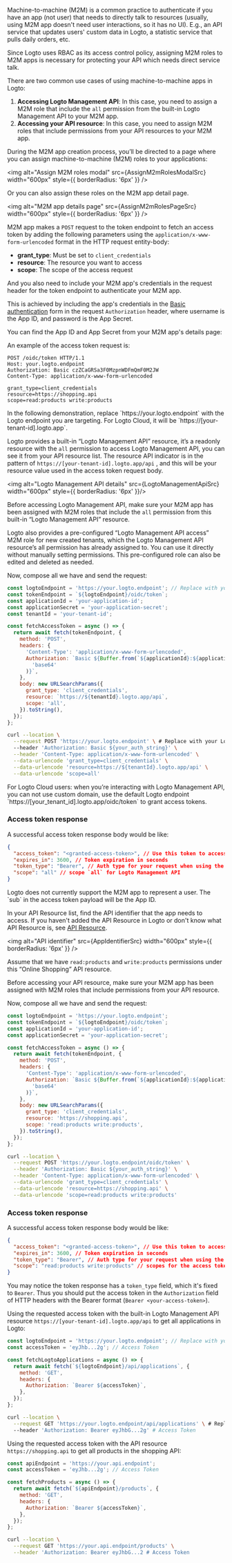 
<Steps>
<Step title="Intro">

Machine-to-machine (M2M) is a common practice to authenticate if you have an app (not user) that needs to directly talk to resources (usually, using M2M app doesn't need user interactions, so it has no UI). E.g., an API service that updates users' custom data in Logto, a statistic service that pulls daily orders, etc.

Since Logto uses RBAC as its access control policy, assigning M2M roles to M2M apps is necessary for protecting your API which needs direct service talk.

There are two common use cases of using machine-to-machine apps in Logto:

1. **Accessing Logto Management API**: In this case, you need to assign a M2M role that include the `all` permission from the built-in Logto Management API to your M2M app.
2. **Accessing your API resource**: In this case, you need to assign M2M roles that include permissions from your API resources to your M2M app.

During the M2M app creation process, you’ll be directed to a page where you can assign machine-to-machine (M2M) roles to your applications:

<img alt="Assign M2M roles modal" src={AssignM2mRolesModalSrc} width="600px" style={{ borderRadius: '6px' }} />

Or you can also assign these roles on the M2M app detail page.

<img alt="M2M app details page" src={AssignM2mRolesPageSrc} width="600px" style={{ borderRadius: '6px' }} />

</Step>
<Step title="Basics about access token request">

M2M app makes a `POST` request to the token endpoint to fetch an access token by adding the following parameters using the `application/x-www-form-urlencoded` format in the HTTP request entity-body:

- **grant_type**: Must be set to `client_credentials`
- **resource**: The resource you want to access
- **scope**: The scope of the access request

And you also need to include your M2M app's credentials in the request header for the token endpoint to authenticate your M2M app.

This is achieved by including the app's credentials in the [Basic authentication](https://developer.mozilla.org/en-US/docs/Web/HTTP/Headers/Authorization#basic_authentication) form in the request `Authorization` header, where username is the App ID, and password is the App Secret.

You can find the App ID and App Secret from your M2M app's details page:

<ApplicationCredentials />

An example of the access token request is:

```
POST /oidc/token HTTP/1.1
Host: your.logto.endpoint
Authorization: Basic czZCaGRSa3F0MzpnWDFmQmF0M2JW
Content-Type: application/x-www-form-urlencoded

grant_type=client_credentials
resource=https://shopping.api
scope=read:products write:products
```

</Step>
<Step title="Request an access token">

<InlineNotification>
In the following demonstration, replace `https://your.logto.endpoint` with the Logto endpoint you are targeting. For Logto Cloud, it will be `https://[your-tenant-id].logto.app`.
</InlineNotification>

<Tabs>

<TabItem value="Logto Management API" label="For Logto Management API">

Logto provides a built-in “Logto Management API” resource, it’s a readonly resource with the `all` permission to access Logto Management API, you can see it from your API resource list.
The resource API indicator is in the pattern of `https://[your-tenant-id].logto.app/api` , and this will be your resource value used in the access token request body.

<img alt="Logto Management API details" src={LogtoManagementApiSrc} width="600px" style={{ borderRadius: '6px' }}/>

Before accessing Logto Management API, make sure your M2M app has been assigned with M2M roles that include the `all` permission from this built-in “Logto Management API” resource.

<InlineNotification>
Logto also provides a pre-configured “Logto Management API access” M2M role for new created tenants, which the Logto Management API resource’s all permission has already assigned to. You can use it directly without manually setting permissions. This pre-configured role can also be edited and deleted as needed.
</InlineNotification>

Now, compose all we have and send the request:

<Tabs>
<TabItem value="Node.js" label="Node.js">

```js
const logtoEndpoint = 'https://your.logto.endpoint'; // Replace with your Logto endpoint
const tokenEndpoint = `${logtoEndpoint}/oidc/token`;
const applicationId = 'your-application-id';
const applicationSecret = 'your-application-secret';
const tenantId = 'your-tenant-id';

const fetchAccessToken = async () => {
  return await fetch(tokenEndpoint, {
    method: 'POST',
    headers: {
      'Content-Type': 'application/x-www-form-urlencoded',
      Authorization: `Basic ${Buffer.from(`${applicationId}:${applicationSecret}`).toString(
        'base64'
      )}`,
    },
    body: new URLSearchParams({
      grant_type: 'client_credentials',
      resource: `https://${tenantId}.logto.app/api`,
      scope: 'all',
    }).toString(),
  });
};
```

</TabItem>

<TabItem value="cURL" label="cURL">

```bash
curl --location \
  --request POST 'https://your.logto.endpoint' \ # Replace with your Logto endpoint
  --header 'Authorization: Basic ${your_auth_string}' \
  --header 'Content-Type: application/x-www-form-urlencoded' \
  --data-urlencode 'grant_type=client_credentials' \
  --data-urlencode 'resource=https://${tenantId}.logto.app/api' \
  --data-urlencode 'scope=all'
```

</TabItem>

</Tabs>

<InlineNotification>
For Logto Cloud users: when you’re interacting with Logto Management API, you can not use custom domain, use the default Logto endpoint `https://[your_tenant_id].logto.app/oidc/token` to grant access tokens.
</InlineNotification>

### Access token response

A successful access token response body would be like:

```json
{
  "access_token": "<granted-access-token>", // Use this token to access the API resource
  "expires_in": 3600, // Token expiration in seconds
  "token_type": "Bearer", // Auth type for your request when using the access token
  "scope": "all" // scope `all` for Logto Management API
}
```

<InlineNotification>
Logto does not currently support the M2M app to represent a user. The `sub` in the access token payload will be the App ID.
</InlineNotification>

</TabItem>

<TabItem value="Your API resource" label="For your API resource">

In your API Resource list, find the API identifier that the app needs to access. If you haven't added the API Resource in Logto or don't know what API Resource is, see [API Resource](/docs/references/resources).

<img alt="API identifier" src={AppIdentifierSrc} width="600px" style={{ borderRadius: '6px' }} />

Assume that we have `read:products` and `write:products` permissions under this “Online Shopping” API resource.

Before accessing your API resource, make sure your M2M app has been assigned with M2M roles that include permissions from your API resource.

Now, compose all we have and send the request:

<Tabs>

<TabItem value="Node.js" label="Node.js">

```js
const logtoEndpoint = 'https://your.logto.endpoint';
const tokenEndpoint = `${logtoEndpoint}/oidc/token`;
const applicationId = 'your-application-id';
const applicationSecret = 'your-application-secret';

const fetchAccessToken = async () => {
  return await fetch(tokenEndpoint, {
    method: 'POST',
    headers: {
      'Content-Type': 'application/x-www-form-urlencoded',
      Authorization: `Basic ${Buffer.from(`${applicationId}:${applicationSecret}`).toString(
        'base64'
      )}`,
    },
    body: new URLSearchParams({
      grant_type: 'client_credentials',
      resource: 'https://shopping.api',
      scope: 'read:products write:products',
    }).toString(),
  });
};
```

</TabItem>

<TabItem value="cURL" label="cURL">

```bash
curl --location \
  --request POST 'https://your.logto.endpoint/oidc/token' \
  --header 'Authorization: Basic ${your_auth_string}' \
  --header 'Content-Type: application/x-www-form-urlencoded' \
  --data-urlencode 'grant_type=client_credentials' \
  --data-urlencode 'resource=https://shopping.api' \
  --data-urlencode 'scope=read:products write:products'
```

</TabItem>

</Tabs>

### Access token response

A successful access token response body would be like:

```json
{
  "access_token": "<granted-access-token>", // Use this token to access the API resource
  "expires_in": 3600, // Token expiration in seconds
  "token_type": "Bearer", // Auth type for your request when using the access token
  "scope": "read:products write:products" // scopes for the access token
}
```

</TabItem>
  
</Tabs>

</Step>
<Step title="Access API resource using access token">

You may notice the token response has a `token_type` field, which it's fixed to `Bearer`. Thus you should put the access token in the `Authorization` field of HTTP headers with the Bearer format (`Bearer <your-access-token>`).

<Tabs>
<TabItem value="Logto Management API" label="Interact with Logto Management API">

Using the requested access token with the built-in Logto Management API resource `https://[your-tenant-id].logto.app/api` to get all applications in Logto:

<Tabs>
<TabItem value="Node.js" label="Node.js">

```js
const logtoEndpoint = 'https://your.logto.endpoint'; // Replace with your Logto endpoint
const accessToken = 'eyJhb...2g'; // Access Token

const fetchLogtoApplications = async () => {
  return await fetch(`${logtoEndpoint}/api/applications`, {
    method: 'GET',
    headers: {
      Authorization: `Bearer ${accessToken}`,
    },
  });
};
```

</TabItem>

<TabItem value="cURL" label="cURL">

```bash
curl --location \
  --request GET 'https://your.logto.endpoint/api/applications' \ # Replace with your Logto endpoint
  --header 'Authorization: Bearer eyJhbG...2g' # Access Token
```

</TabItem>

</Tabs>

</TabItem>

<TabItem value="Your API resource" label="Interact with your API resource">

Using the requested access token with the API resource `https://shopping.api` to get all products in the shopping API:

<Tabs>
<TabItem value="Node.js" label="Node.js">

```js
const apiEndpoint = 'https://your.api.endpoint';
const accessToken = 'eyJhb...2g'; // Access Token

const fetchProducts = async () => {
  return await fetch(`${apiEndpoint}/products`, {
    method: 'GET',
    headers: {
      Authorization: `Bearer ${accessToken}`,
    },
  });
};
```

</TabItem>

<TabItem value="cURL" label="cURL">

```bash
curl --location \
  --request GET 'https://your.api.endpoint/products' \
  --header 'Authorization: Bearer eyJhbG...2 # Access Token
```

</TabItem>
</Tabs>
</TabItem>
</Tabs>

</Step>
</Steps>

